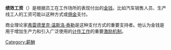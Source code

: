 {{Link style|time=2015-12-13T14:56:27+00:00}}
'''绩效工资'''（{{lang-en|Performance-related pay, PRP}}）是根据员工在工作场所的表现付出的[[金钱|金钱]]。比如汽车销售人员、生产线工人的工资可能以这种方式或[[佣金|佣金]]支付。

商业理论家[[弗雷德里克·温斯洛·泰勒|弗雷德里克·温斯洛·泰勒]]是这种支付方式的重要支持者。他认为金钱是用于增加生产力和引入广泛使用的[[:en:Piece_work|计件工作]]的重要[[:en:Incentive|激励机制]]。

{{就業}}

[[Category:薪酬|Category:薪酬]]